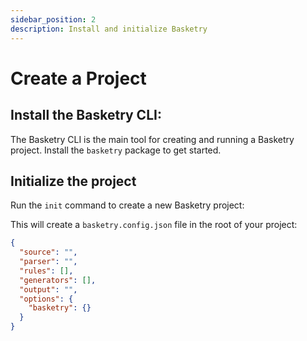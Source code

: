 ```yaml
---
sidebar_position: 2
description: Install and initialize Basketry
---
```



# Create a Project

## Install the Basketry CLI:

The Basketry CLI is the main tool for creating and running a Basketry project. Install the `basketry` package to get started.

<Install package="basketry" />

## Initialize the project

Run the `init` command to create a new Basketry project:

<Exec command="basketry init" />

This will create a `basketry.config.json` file in the root of your project:

```json title="basketry.config.json"
{
  "source": "",
  "parser": "",
  "rules": [],
  "generators": [],
  "output": "",
  "options": {
    "basketry": {}
  }
}
```
